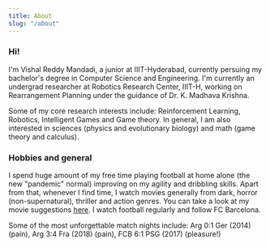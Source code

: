 ```yaml
---
title: About
slug: "/about"
---
```


### Hi!

I'm Vishal Reddy Mandadi, a junior at IIIT-Hyderabad, currently persuing my bachelor's degree in Computer Science and Engineering. I'm currently an undergrad researcher at Robotics Research Center, IIIT-H, working on Rearrangement Planning under the guidance of Dr. K. Madhava Krishna. 

Some of my core research interests include: Reinforcement Learning, Robotics, Intelligent Games and Game theory. In general, I am also interested in sciences (physics and evolutionary biology) and math (game theory and calculus).


### Hobbies and general
I spend huge amount of my free time playing football at home alone (the new "pandemic" normal) improving on my agility and dribbling skills.
Apart from that, whenever I find time, I watch movies generally from dark, horror (non-supernatural), thriller and action genres. You can take a look at my movie suggestions [here](#). I watch football regularly and 
follow FC Barcelona. 

Some of the most unforgettable match nights include: Arg 0:1 Ger (2014) (pain), Arg 3:4 Fra (2018) (pain), FCB 6:1 PSG (2017) (pleasure!)
